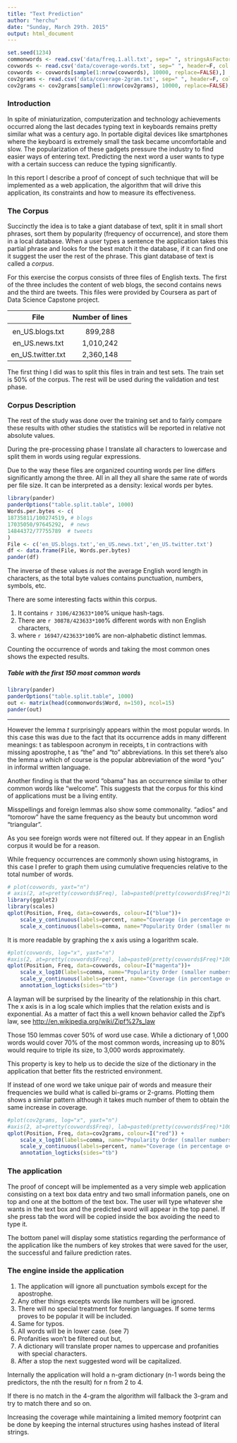 ```yaml
---
title: "Text Prediction"
author: "herchu"
date: "Sunday, March 29th. 2015"
output: html_document
---
```


```r
set.seed(1234)
commonwords <- read.csv('data/freq.1.all.txt', sep=" ", stringsAsFactors=F, nrows=1000, header=F, col.names=c('Freq','Word'))
covwords <- read.csv('data/coverage-words.txt', sep=" ", header=F, col.names=c('Position','Freq'))
covwords <- covwords[sample(1:nrow(covwords), 10000, replace=FALSE),]
cov2grams <- read.csv('data/coverage-2gram.txt', sep=" ", header=F, col.names=c('Position','Freq'))
cov2grams <- cov2grams[sample(1:nrow(cov2grams), 10000, replace=FALSE),]
```

### Introduction

In spite of miniaturization, computerization and technology achievements occurred along the last decades typing text in keyboards remains pretty similar what was a century ago. In portable digital devices like smartphones where the keyboard is extremely small the task became uncomfortable and slow. The popularization of these gadgets pressure the industry to find easier ways of entering text. Predicting the next word a user wants to type with a certain success can reduce the typing significantly.

In this report I describe a proof of concept of such technique that will be implemented as a web application, the algorithm that will drive this application, its constraints and how to measure its effectiveness.


### The Corpus

Succinctly the idea is to take a giant database of text, split it in small short phrases, sort them by popularity (frequency of occurrence), and store them in a local database. When a user types a sentence the application takes this partial phrase and looks for the best match it the database, if it can find one it suggest the user the rest of the phrase. This giant database of text is called a *corpus*.

For this exercise the corpus consists of three files of English texts. The first of the three includes the content of web blogs, the second contains news and the third are tweets. This files were provided by Coursera as part of Data Science Capstone project.

|     File             |  Number of lines  |
|:--------------------:|:-----------------:|
|                      |                   |
|    en_US.blogs.txt   |      899,288      |
|    en_US.news.txt    |    1,010,242      |
|   en_US.twitter.txt  |    2,360,148      |

The first thing I did was to split this files in train and test sets. The train set is 50% of the corpus. The rest will be used during the validation and test phase.


### Corpus Description

The rest of the study was done over the training set and to fairly compare these results with other studies the statistics will be reported in relative not absolute values.

During the pre-processing phase I translate all characters to lowercase and split them in words using regular expressions.

Due to the way these files are organized counting words per line differs significantly among the three. All in all they all share the same rate of words per file size. It can be interpreted as a density: lexical words per bytes.

```r
library(pander)
panderOptions("table.split.table", 1000)
Words.per.bytes <- c(
18735811/100274519, # blogs
17035050/97645292,  # news
14844372/77755789  # tweets
)
File <- c('en_US.blogs.txt','en_US.news.txt','en_US.twitter.txt')
df <- data.frame(File, Words.per.bytes)
pander(df)
```

The inverse of these values *is not* the average English word length in characters, as the total byte values contains punctuation, numbers, symbols, etc.

There are some interesting facts within this corpus.

1. It contains `r 3106/423633*100`% unique hash-tags.
2. There are `r 30878/423633*100`% different words with non English characters,
3. where `r 16947/423633*100`% are non-alphabetic distinct lemmas.

Counting the occurrence of words and taking the most common ones shows the expected results.

##### Table with the first 150 most common words
```r
library(pander)
panderOptions("table.split.table", 1000)
out <- matrix(head(commonwords$Word, n=150), ncol=15)
pander(out)
```

----------
However the lemma *t* surprisingly appears within the most popular words. In this case this was due to the fact that its occurrence adds in many different meanings: t as tablespoon acronym in receipts, t in contractions with missing apostrophe, t as "the" and "to" abbreviations. In this set there's also the lemma *u* which of course is the popular abbreviation of the word "you" in informal written language.

Another finding is that the word "obama" has an occurrence similar to other common words like "welcome". This suggests that the corpus for this kind of applications must be a living entity.

Misspellings and foreign lemmas also show some commonality. "adios" and "tomorow" have the same frequency as the beauty but uncommon word "triangular".

As you see foreign words were not filtered out. If they appear in an English corpus it would be for a reason.

While frequency occurrences are commonly shown using histograms, in this case I prefer to graph them using cumulative frequencies relative to the total number of words.

```r
# plot(covwords, yaxt="n")
# axis(2, at=pretty(covwords$Freq), lab=paste0(pretty(covwords$Freq)*100, "%"), las=T)
library(ggplot2)
library(scales)
qplot(Position, Freq, data=covwords, colour=I("blue"))+
    scale_y_continuous(labels=percent, name="Coverage (in percentage over the corpus)")+
    scale_x_continuous(labels=comma, name="Popularity Order (smaller numbers means more common)")
```

It is more readable by graphing the x axis using a logarithm scale.

```r
#plot(covwords, log="x", yaxt="n")
#axis(2, at=pretty(covwords$Freq), lab=paste0(pretty(covwords$Freq)*100, "%"), las=T)
qplot(Position, Freq, data=covwords, colour=I("magenta"))+
    scale_x_log10(labels=comma, name="Popularity Order (smaller numbers means more common. log scale)")+
    scale_y_continuous(labels=percent, name="Coverage (in percentage over the corpus)")+
    annotation_logticks(sides="tb")
```

A layman will be surprised by the linearity of the relationship in this chart. The x axis is in a log scale which implies that the relation exists and is exponential. As a matter of fact this a well known behavior called the Zipf's law, see <http://en.wikipedia.org/wiki/Zipf%27s_law>

Those 150 lemmas cover 50% of word use case. While a dictionary of 1,000 words would cover 70% of the most common words, increasing up to 80% would require to triple its size, to 3,000 words approximately.

This property is key to help us to decide the size of the dictionary in the application that better fits the restricted environment.

If instead of one word we take unique pair of words and measure their frequencies we build what is called bi-grams or 2-grams. Plotting them shows a similar pattern although it takes much number of them to obtain the same increase in coverage.

```r
#plot(cov2grams, log="x", yaxt="n")
#axis(2, at=pretty(covwords$Freq), lab=paste0(pretty(covwords$Freq)*100, "%"), las=T)
qplot(Position, Freq, data=cov2grams, colour=I("red")) +
    scale_x_log10(labels=comma, name="Popularity Order (smaller numbers means more common. log scale)")+
    scale_y_continuous(labels=percent, name="Coverage (in percentage over the corpus)")+
    annotation_logticks(sides="tb")
```


### The application

The proof of concept will be implemented as a very simple web application consisting on a text box data entry and two small information panels, one on top and one at the bottom of the text box. The user will type whatever she wants in the text box and the predicted word will appear in the top panel. If she press tab the word will be copied inside the box avoiding the need to type it.

The bottom panel will display some statistics regarding the performance of the application like the numbers of key strokes that were saved for the user, the successful and failure prediction rates.


### The engine inside the application

1. The application will ignore all punctuation symbols except for the apostrophe.
2. Any other things excepts words like numbers will be ignored.
3. There will no special treatment for foreign languages. If some terms proves to be popular it will be included.
4. Same for typos.
5. All words will be in lower case. (see 7)
6. Profanities won't be filtered out but,
7. A dictionary will translate proper names to uppercase and profanities with special characters.
8. After a stop the next suggested word will be capitalized.

Internally the application will hold a n-gram dictionary (n-1 words being the predictors, the nth the result) for n from 2 to 4.

If there is no match in the 4-gram the algorithm will fallback the 3-gram and try to match there and so on.

Increasing the coverage while maintaining a limited memory footprint can be done by keeping the internal structures using hashes instead of literal strings.

